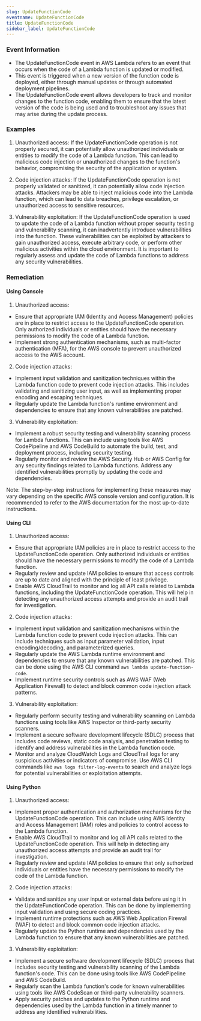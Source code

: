 ```yaml
--- 
slug: UpdateFunctionCode
eventname: UpdateFunctionCode
title: UpdateFunctionCode
sidebar_label: UpdateFunctionCode
---
```

                       
### Event Information

- The UpdateFunctionCode event in AWS Lambda refers to an event that occurs when the code of a Lambda function is updated or modified.
- This event is triggered when a new version of the function code is deployed, either through manual updates or through automated deployment pipelines.
- The UpdateFunctionCode event allows developers to track and monitor changes to the function code, enabling them to ensure that the latest version of the code is being used and to troubleshoot any issues that may arise during the update process.


### Examples

1. Unauthorized access: If the UpdateFunctionCode operation is not properly secured, it can potentially allow unauthorized individuals or entities to modify the code of a Lambda function. This can lead to malicious code injection or unauthorized changes to the function's behavior, compromising the security of the application or system.

2. Code injection attacks: If the UpdateFunctionCode operation is not properly validated or sanitized, it can potentially allow code injection attacks. Attackers may be able to inject malicious code into the Lambda function, which can lead to data breaches, privilege escalation, or unauthorized access to sensitive resources.

3. Vulnerability exploitation: If the UpdateFunctionCode operation is used to update the code of a Lambda function without proper security testing and vulnerability scanning, it can inadvertently introduce vulnerabilities into the function. These vulnerabilities can be exploited by attackers to gain unauthorized access, execute arbitrary code, or perform other malicious activities within the cloud environment. It is important to regularly assess and update the code of Lambda functions to address any security vulnerabilities.

### Remediation

#### Using Console

1. Unauthorized access:
- Ensure that appropriate IAM (Identity and Access Management) policies are in place to restrict access to the UpdateFunctionCode operation. Only authorized individuals or entities should have the necessary permissions to modify the code of a Lambda function.
- Implement strong authentication mechanisms, such as multi-factor authentication (MFA), for the AWS console to prevent unauthorized access to the AWS account.

2. Code injection attacks:
- Implement input validation and sanitization techniques within the Lambda function code to prevent code injection attacks. This includes validating and sanitizing user input, as well as implementing proper encoding and escaping techniques.
- Regularly update the Lambda function's runtime environment and dependencies to ensure that any known vulnerabilities are patched.

3. Vulnerability exploitation:
- Implement a robust security testing and vulnerability scanning process for Lambda functions. This can include using tools like AWS CodePipeline and AWS CodeBuild to automate the build, test, and deployment process, including security testing.
- Regularly monitor and review the AWS Security Hub or AWS Config for any security findings related to Lambda functions. Address any identified vulnerabilities promptly by updating the code and dependencies.

Note: The step-by-step instructions for implementing these measures may vary depending on the specific AWS console version and configuration. It is recommended to refer to the AWS documentation for the most up-to-date instructions.

#### Using CLI

1. Unauthorized access:
- Ensure that appropriate IAM policies are in place to restrict access to the UpdateFunctionCode operation. Only authorized individuals or entities should have the necessary permissions to modify the code of a Lambda function.
- Regularly review and update IAM policies to ensure that access controls are up to date and aligned with the principle of least privilege.
- Enable AWS CloudTrail to monitor and log all API calls related to Lambda functions, including the UpdateFunctionCode operation. This will help in detecting any unauthorized access attempts and provide an audit trail for investigation.

2. Code injection attacks:
- Implement input validation and sanitization mechanisms within the Lambda function code to prevent code injection attacks. This can include techniques such as input parameter validation, input encoding/decoding, and parameterized queries.
- Regularly update the AWS Lambda runtime environment and dependencies to ensure that any known vulnerabilities are patched. This can be done using the AWS CLI command `aws lambda update-function-code`.
- Implement runtime security controls such as AWS WAF (Web Application Firewall) to detect and block common code injection attack patterns.

3. Vulnerability exploitation:
- Regularly perform security testing and vulnerability scanning on Lambda functions using tools like AWS Inspector or third-party security scanners.
- Implement a secure software development lifecycle (SDLC) process that includes code reviews, static code analysis, and penetration testing to identify and address vulnerabilities in the Lambda function code.
- Monitor and analyze CloudWatch Logs and CloudTrail logs for any suspicious activities or indicators of compromise. Use AWS CLI commands like `aws logs filter-log-events` to search and analyze logs for potential vulnerabilities or exploitation attempts.

#### Using Python

1. Unauthorized access:
- Implement proper authentication and authorization mechanisms for the UpdateFunctionCode operation. This can include using AWS Identity and Access Management (IAM) roles and policies to control access to the Lambda function.
- Enable AWS CloudTrail to monitor and log all API calls related to the UpdateFunctionCode operation. This will help in detecting any unauthorized access attempts and provide an audit trail for investigation.
- Regularly review and update IAM policies to ensure that only authorized individuals or entities have the necessary permissions to modify the code of the Lambda function.

2. Code injection attacks:
- Validate and sanitize any user input or external data before using it in the UpdateFunctionCode operation. This can be done by implementing input validation and using secure coding practices.
- Implement runtime protections such as AWS Web Application Firewall (WAF) to detect and block common code injection attacks.
- Regularly update the Python runtime and dependencies used by the Lambda function to ensure that any known vulnerabilities are patched.

3. Vulnerability exploitation:
- Implement a secure software development lifecycle (SDLC) process that includes security testing and vulnerability scanning of the Lambda function's code. This can be done using tools like AWS CodePipeline and AWS CodeBuild.
- Regularly scan the Lambda function's code for known vulnerabilities using tools like AWS CodeScan or third-party vulnerability scanners.
- Apply security patches and updates to the Python runtime and dependencies used by the Lambda function in a timely manner to address any identified vulnerabilities.


 